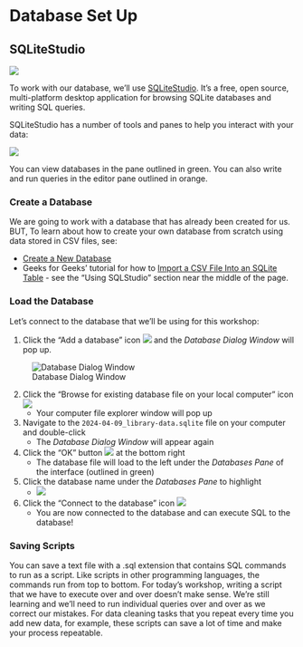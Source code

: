 # Database Set Up

## SQLiteStudio

![](images/sqlitestudio-logo.png)

To work with our database, we'll use [SQLiteStudio][]. It's a free, open
source, multi-platform desktop application for browsing SQLite databases and
writing SQL queries.

[SQLiteStudio]: https://sqlitestudio.pl/about/

SQLiteStudio has a number of tools and panes to help you interact with your
data:

![](images/sqlitestudio-interface.png)

You can view databases in the pane outlined in green. You can also write and
run queries in the editor pane outlined in orange.

### Create a Database

We are going to work with a database that has already been created for us. BUT, To learn about how to create your own database from scratch using data stored in CSV files, see:

* [Create a New Database](https://github.com/pawelsalawa/sqlitestudio/wiki/User_Manual#creating-new-database)
* Geeks for Geeks' tutorial for how to [Import a CSV File Into an SQLite Table](https://www.geeksforgeeks.org/import-a-csv-file-into-an-sqlite-table/) - see the "Using SQLStudio" section near the middle of the page.

### Load the Database

Let's connect to the database that we'll be using for this workshop:

1. Click the "Add a database" icon ![](images/sqlitestudio-add-db-icon.png) and the *Database Dialog Window* will pop up. 

![Database Dialog Window](images/sqlitestudio-db-dialog.png) 
    
2. Click the "Browse for existing database file on your local computer" icon ![](images/sqlitestudio-folder-icon.png)
    - Your computer file explorer window will pop up
    
3. Navigate to the  `2024-04-09_library-data.sqlite` file on your computer and double-click
    - The *Database Dialog Window* will appear again
    
4. Click the "OK" button ![](images/sqlitestudio-db-dialog-ok-button.png) at the bottom right
    - The database file will load to the left under the *Databases Pane* of the interface (outlined in green)
    
5. Click the database name under the *Databases Pane* to highlight
    - ![](images/sqlitestudio-lcdb-highligh.png)
    
6. Click the "Connect to the database" icon ![](images/sqlitestudio-connect-db-icon.png) 
    - You are now connected to the database and can execute SQL to the database!



### Saving Scripts

You can save a text file with a .sql extension that contains SQL commands to run as a script. Like scripts in other programming languages, the commands run from top to bottom. For today's workshop, writing a script that we have to execute over and over doesn't make sense. We're still learning and we'll need to run individual queries over and over as we correct our mistakes.  For data cleaning tasks that you repeat every time you add new data, for example, these scripts can save a lot of time and make your process repeatable.

